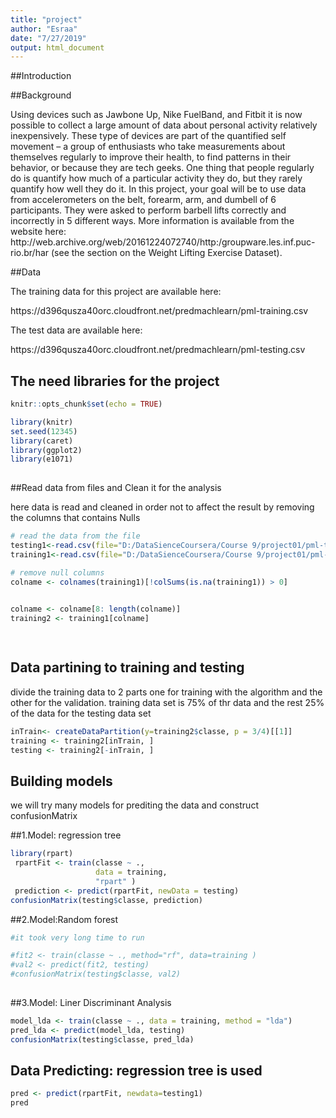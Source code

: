 ```yaml
---
title: "project"
author: "Esraa"
date: "7/27/2019"
output: html_document
---
```


##Introduction

##Background

Using devices such as Jawbone Up, Nike FuelBand, and Fitbit it is now possible to collect a large amount of data about personal activity relatively inexpensively. These type of devices are part of the quantified self movement – a group of enthusiasts who take measurements about themselves regularly to improve their health, to find patterns in their behavior, or because they are tech geeks. One thing that people regularly do is quantify how much of a particular activity they do, but they rarely quantify how well they do it. In this project, your goal will be to use data from accelerometers on the belt, forearm, arm, and dumbell of 6 participants. They were asked to perform barbell lifts correctly and incorrectly in 5 different ways. More information is available from the website here: http://web.archive.org/web/20161224072740/http:/groupware.les.inf.puc-rio.br/har (see the section on the Weight Lifting Exercise Dataset).

##Data

The training data for this project are available here:

https://d396qusza40orc.cloudfront.net/predmachlearn/pml-training.csv

The test data are available here:

https://d396qusza40orc.cloudfront.net/predmachlearn/pml-testing.csv






## The need libraries for the project
```r
knitr::opts_chunk$set(echo = TRUE)

library(knitr)
set.seed(12345)
library(caret)
library(ggplot2) 
library(e1071)
 
```

##Read data from files and Clean it for the analysis

 here data is read and cleaned in order not to affect the result by removing the columns that contains Nulls
```r


# read the data from the file
testing1<-read.csv(file="D:/DataSienceCoursera/Course 9/project01/pml-testing.csv",na.strings = c("NA", "#DIV/0!", ""))
training1<-read.csv(file="D:/DataSienceCoursera/Course 9/project01/pml-training.csv",na.strings = c("NA", "#DIV/0!", ""))

# remove null columns
colname <- colnames(training1)[!colSums(is.na(training1)) > 0]
 

colname <- colname[8: length(colname)]
training2 <- training1[colname]

 
```

 

## Data partining to training and testing

divide the training data to 2 parts one for training with the algorithm and the other for the validation. 
training data set is 75% of thr data 
and the rest 25% of the data for the testing data set

```r

inTrain<- createDataPartition(y=training2$classe, p = 3/4)[[1]]
training <- training2[inTrain, ]
testing <- training2[-inTrain, ]


```


## Building models

we will try many models for prediting the data  and construct confusionMatrix 

##1.Model: regression tree 

```r
library(rpart)
 rpartFit <- train(classe ~ .,
                   data = training,
                   "rpart" )
 prediction <- predict(rpartFit, newData = testing)
confusionMatrix(testing$classe, prediction)
```


##2.Model:Random forest
```r
#it took very long time to run 

#fit2 <- train(classe ~ ., method="rf", data=training )
#val2 <- predict(fit2, testing)
#confusionMatrix(testing$classe, val2)
 

```


##3.Model: Liner Discriminant Analysis
```r
model_lda <- train(classe ~ ., data = training, method = "lda")
pred_lda <- predict(model_lda, testing)
confusionMatrix(testing$classe, pred_lda)
```


## Data Predicting: regression tree  is used

```r
pred <- predict(rpartFit, newdata=testing1)
pred
```
 
